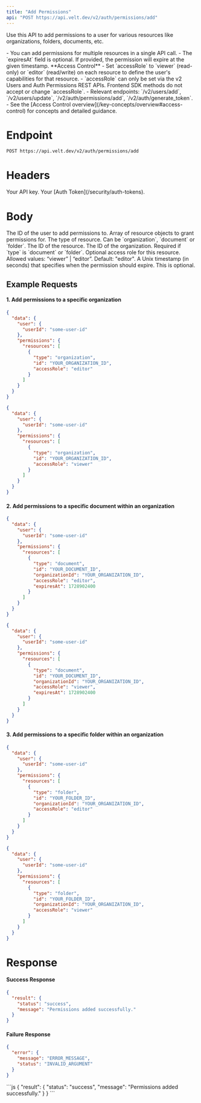 ```yaml
---
title: "Add Permissions"
api: "POST https://api.velt.dev/v2/auth/permissions/add"
---
```


Use this API to add permissions to a user for various resources like organizations, folders, documents, etc.

<Info>
- You can add permissions for multiple resources in a single API call.
- The `expiresAt` field is optional. If provided, the permission will expire at the given timestamp.
</Info>

<Info>
**Access Control**
- Set `accessRole` to `viewer` (read-only) or `editor` (read/write) on each resource to define the user's capabilities for that resource.
- `accessRole` can only be set via the v2 Users and Auth Permissions REST APIs. Frontend SDK methods do not accept or change `accessRole`.
- Relevant endpoints: `/v2/users/add`, `/v2/users/update`, `/v2/auth/permissions/add`, `/v2/auth/generate_token`.
- See the [Access Control overview](/key-concepts/overview#access-control) for concepts and detailed guidance.
</Info>

# Endpoint
`POST https://api.velt.dev/v2/auth/permissions/add`

# Headers
<ParamField header="x-velt-api-key" type="string" required>
  Your API key.
</ParamField>

<ParamField header="x-velt-auth-token" type="string" required>
  Your [Auth Token](/security/auth-tokens).
</ParamField>

# Body

<ParamField body="data" type="object" required>
  <Expandable title="properties">
    <ParamField body="user" type="object" required>
      <Expandable title="properties">
        <ParamField body="userId" type="string" required>
          The ID of the user to add permissions to.
        </ParamField>
      </Expandable>
    </ParamField>
    <ParamField body="permissions" type="object" required>
      <Expandable title="properties">
        <ParamField body="resources" type="object[]" required>
            Array of resource objects to grant permissions for.
          <Expandable title="Resource Object">
            <ParamField body="type" type="string" required>
              The type of resource. Can be `organization`, `document` or `folder`.
            </ParamField>
            <ParamField body="id" type="string" required>
              The ID of the resource.
            </ParamField>
            <ParamField body="organizationId" type="string">
              The ID of the organization. Required if `type` is `document` or `folder`.
            </ParamField>
            <ParamField body="accessRole" type="string">
              Optional access role for this resource. Allowed values: “viewer” | “editor”. Default: "editor".
            </ParamField>
            <ParamField body="expiresAt" type="number">
              A Unix timestamp (in seconds) that specifies when the permission should expire. This is optional.
            </ParamField>
          </Expandable>
        </ParamField>
      </Expandable>
    </ParamField>
  </Expandable>
</ParamField>

## **Example Requests**

#### 1. Add permissions to a specific organization

<Tabs>
<Tab title="Editor">

```json
{
  "data": {
    "user": {
      "userId": "some-user-id"
    },
    "permissions": {
      "resources": [
        {
          "type": "organization",
          "id": "YOUR_ORGANIZATION_ID",
          "accessRole": "editor"
        }
      ]
    }
  }
}
```

</Tab>
<Tab title="Viewer">

```json
{
  "data": {
    "user": {
      "userId": "some-user-id"
    },
    "permissions": {
      "resources": [
        {
          "type": "organization",
          "id": "YOUR_ORGANIZATION_ID",
          "accessRole": "viewer"
        }
      ]
    }
  }
}
```

</Tab>
</Tabs>

#### 2. Add permissions to a specific document within an organization

<Tabs>
<Tab title="Editor">

```json
{
  "data": {
    "user": {
      "userId": "some-user-id"
    },
    "permissions": {
      "resources": [
        {
          "type": "document",
          "id": "YOUR_DOCUMENT_ID",
          "organizationId": "YOUR_ORGANIZATION_ID",
          "accessRole": "editor",
          "expiresAt": 1728902400
        }
      ]
    }
  }
}
```

</Tab>
<Tab title="Viewer">

```json
{
  "data": {
    "user": {
      "userId": "some-user-id"
    },
    "permissions": {
      "resources": [
        {
          "type": "document",
          "id": "YOUR_DOCUMENT_ID",
          "organizationId": "YOUR_ORGANIZATION_ID",
          "accessRole": "viewer",
          "expiresAt": 1728902400
        }
      ]
    }
  }
}
```

</Tab>
</Tabs>

#### 3. Add permissions to a specific folder within an organization

<Tabs>
<Tab title="Editor">

```json
{
  "data": {
    "user": {
      "userId": "some-user-id"
    },
    "permissions": {
      "resources": [
        {
          "type": "folder",
          "id": "YOUR_FOLDER_ID",
          "organizationId": "YOUR_ORGANIZATION_ID",
          "accessRole": "editor"
        }
      ]
    }
  }
}
```

</Tab>
<Tab title="Viewer">

```json
{
  "data": {
    "user": {
      "userId": "some-user-id"
    },
    "permissions": {
      "resources": [
        {
          "type": "folder",
          "id": "YOUR_FOLDER_ID",
          "organizationId": "YOUR_ORGANIZATION_ID",
          "accessRole": "viewer"
        }
      ]
    }
  }
}
```

</Tab>
</Tabs>

# Response

#### Success Response

```JSON
{
  "result": {
    "status": "success",
    "message": "Permissions added successfully."
  }
}
```

#### Failure Response

```JSON
{
  "error": {
    "message": "ERROR_MESSAGE",
    "status": "INVALID_ARGUMENT"
  }
}
```

<ResponseExample>
```js
{
  "result": {
    "status": "success",
    "message": "Permissions added successfully."
  }
}
```
</ResponseExample>
